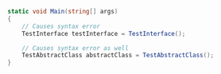 ```csharp
static void Main(string[] args)
{
    // Causes syntax error
    TestInterface testInterface = TestInterface();

    // Causes syntax error as well
    TestAbstractClass abstractClass = TestAbstractClass();
}
```
